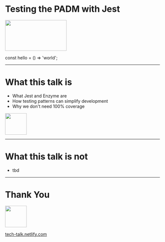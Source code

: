 

# Testing the PADM with Jest

<img width="200px" height="100px" src="public/standard/jest-react.png" />

<CodeBlock>const hello = () => 'world';</CodeBlock>

---

# What this talk is

- What Jest and Enzyme are
- How testing patterns can simplify development
- Why we don't need 100% coverage

<img width="70px" height="70px" src="public/standard/smile.png" />

---

# What this talk is not

- tbd

---

# Thank You

<img width="70px" height="70px" src="public/standard/wave.png" />

[tech-talk.netlify.com](https://tech-talk.netlify.com)